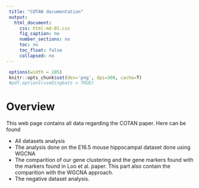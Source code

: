 ```yaml
---
 title: "COTAN documentation"
 output:
   html_document:
     css: html-md-01.css
     fig_caption: no
     number_sections: no
     toc: no
     toc_float: false
     collapsed: no
---
```


```r
 options(width = 105)
 knitr::opts_chunk$set(dev='png', dpi=300, cache=T)
 #pdf.options(useDingbats = TRUE)
```

# Overview

This web page contains all data regarding the COTAN paper. Here can be found

- All datasets analysis 
- The analysis done on the E16.5 mouse hippocampal dataset done using WGCNA
- The comparition of our gene clustering and the gene markers found with the markers found in Loo et al. paper. This part also contain the comparition with the WGCNA approach.
- The negative dataset analysis.

